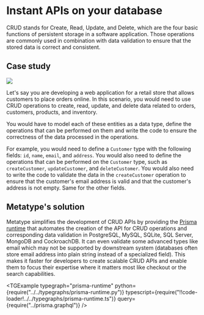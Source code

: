 
# Instant APIs on your database

CRUD stands for Create, Read, Update, and Delete, which are the four basic functions of persistent storage in a software application. Those operations are commonly used in combination with data validation to ensure that the stored data is correct and consistent.

## Case study

<div className="text-center md:float-right p-8">

![](image.drawio.svg)

</div>

Let's say you are developing a web application for a retail store that allows customers to place orders online. In this scenario, you would need to use CRUD operations to create, read, update, and delete data related to orders, customers, products, and inventory.

You would have to model each of these entities as a data type, define the operations that can be performed on them and write the code to ensure the correctness of the data processed in the operations.

For example, you would need to define a `Customer` type with the following fields: `id`, `name`, `email`, and `address`. You would also need to define the operations that can be performed on the `Customer` type, such as `createCustomer`, `updateCustomer`, and `deleteCustomer`. You would also need to write the code to validate the data in the `createCustomer` operation to ensure that the customer's email address is valid and that the customer's address is not empty. Same for the other fields.

## Metatype's solution

Metatype simplifies the development of CRUD APIs by providing the [Prisma runtime](/docs/reference/runtimes/prisma) that automates the creation of the API for CRUD operations and corresponding data validation in PostgreSQL, MySQL, SQLite, SQL Server, MongoDB and CockroachDB. It can even validate some advanced types like email which may not be supported by downstream system (databases often store email address into plain string instead of a specialized field). This makes it faster for developers to create scalable CRUD APIs and enable them to focus their expertise where it matters most like checkout or the search capabilities.

<TGExample
  typegraph="prisma-runtime"
  python={require("../../typegraphs/prisma-runtime.py")}
  typescript={require("!!code-loader!../../typegraphs/prisma-runtime.ts")}
  query={require("../prisma.graphql")}
/>
